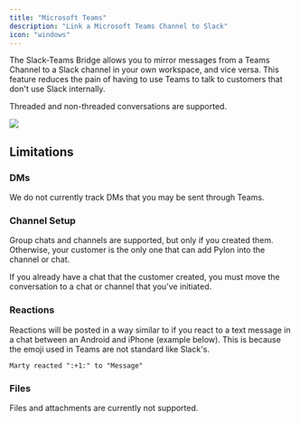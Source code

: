 ```yaml
---
title: "Microsoft Teams"
description: "Link a Microsoft Teams Channel to Slack"
icon: "windows"
---
```


The Slack-Teams Bridge allows you to mirror messages from a Teams Channel to a
Slack channel in your own workspace, and vice versa. This feature reduces the
pain of having to use Teams to talk to customers that don't use Slack
internally.

Threaded and non-threaded conversations are supported.

<Frame>
  <img src="/images/teams.png" />
</Frame>

## Limitations

### DMs

We do not currently track DMs that you may be sent through Teams.

### Channel Setup

Group chats and channels are supported, but only if you created them. Otherwise,
your customer is the only one that can add Pylon into the channel or chat.

If you already have a chat that the customer created, you must move the
conversation to a chat or channel that you've initiated.

### Reactions

Reactions will be posted in a way similar to if you react to a text message in a
chat between an Android and iPhone (example below). This is because the emoji
used in Teams are not standard like Slack's.

```
Marty reacted ":+1:" to "Message"
```

### Files

Files and attachments are currently not supported.
